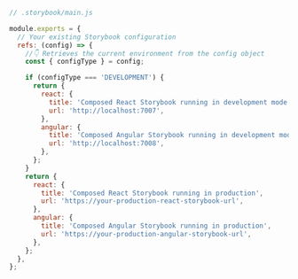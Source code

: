 ```js
// .storybook/main.js

module.exports = {
  // Your existing Storybook configuration
  refs: (config) => {
    //👇 Retrieves the current environment from the config object
    const { configType } = config; 

    if (configType === 'DEVELOPMENT') {
      return {
        react: {
          title: 'Composed React Storybook running in development mode',
          url: 'http://localhost:7007',
        },
        angular: {
          title: 'Composed Angular Storybook running in development mode',
          url: 'http://localhost:7008',
        },
      };
    }
    return {
      react: {
        title: 'Composed React Storybook running in production',
        url: 'https://your-production-react-storybook-url',
      },
      angular: {
        title: 'Composed Angular Storybook running in production',
        url: 'https://your-production-angular-storybook-url',
      },
    };
  },
};
```